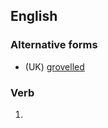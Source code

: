 ==English==

===Alternative forms===
* (UK) [[grovelled]]

===Verb===
{{head|en|verb form}}

# {{lb|en|US}} {{en-simple past of|grovel}}